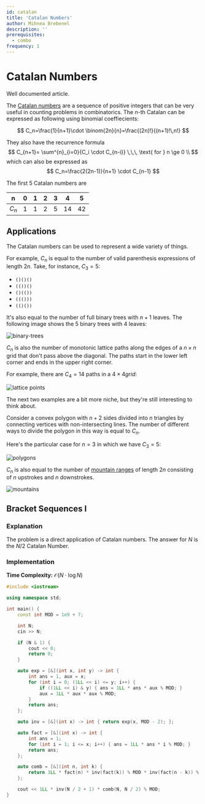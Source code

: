 ```yaml
---
id: catalan
title: 'Catalan Numbers'
author: Mihnea Brebenel
description: ''
prerequisites:
  - combo
frequency: 1
---
```


# Catalan Numbers

<Resources>
	<Resource
		source="cp-algo"
		title="Catalan Numbers"
		url="https://cp-algorithms.com/combinatorics/catalan-numbers.html"
		starred
	>
		Well documented article.
	</Resource>
</Resources>

The [Catalan numbers](https://en.wikipedia.org/wiki/Catalan_number) are a sequence of positive integers that can be very useful in counting problems in combinatorics.
The $n$-th Catalan can be expressed as following using binomial coeffiecients:

$$
C_n=\frac{1}{n+1}\cdot \binom{2n}{n}=\frac{(2n)!}{(n+1)!\,n!}
$$

They also have the recurrence formula
$$
C_{n+1}= \sum^{n}_{i=0}{C_i \cdot C_{n-i}} \,\,\, \text{ for } n \ge 0 \\
$$
which can also be expressed as
$$
C_n=\frac{2(2n-1)}{n+1} \cdot C_{n-1}
$$

The first $5$ Catalan numbers are

<center>

| n | 0| 1 | 2 | 3 | 4 | 5 |
|---| -| - | - | - | - | - |
| $C_n$| 1 | 1 | 2 | 5 | 14| 42 |

</center>

## Applications

The Catalan numbers can be used to represent a wide variety of things.

For example, $C_n$ is equal to the number of valid parenthesis expressions of length $2n$.
Take, for instance, $C_3=5$:
* `()()()`
* `(())()`
* `()(())`
* `((()))`
* `(()())`

It's also equal to the number of full binary trees with $n+1$ leaves.
The following image shows the $5$ binary trees with $4$ leaves:

![binary-trees](./assets/catalan-binary-trees.png)

$C_n$ is also the number of monotonic lattice paths along the edges of a $n \times n$ grid that don't pass above the diagonal.
The paths start in the lower left corner and ends in the upper right corner.

For example, there are $C_4=14$ paths in a $4 \times 4 grid$:

![lattice points](./assets/catalan-lattice-paths.png)

The next two examples are a bit more niche, but they're still interesting to think about.

Consider a convex polygon with $n+2$ sides divided into $n$ triangles by connecting vertices with non-intersecting lines.
The number of different ways to divide the polygon in this way is equal to $C_n$.

Here's the particular case for $n=3$ in which we have $C_3=5$:

![polygons](./assets/catalan-polygons.png)

$C_n$ is also equal to the number of [mountain ranges](https://mathcircle.berkeley.edu/sites/default/files/BMC6/pdf0607/catalan.pdf#page=2) of length $2n$ consisting of $n$ upstrokes and $n$ downstrokes.

![mountains](./assets/catalan-mountain-strokes.png)

## Bracket Sequences I

<FocusProblem problem="sample" />

### Explanation

The problem is a direct application of Catalan numbers. The answer for $N$ is the $N/2$ Catalan Number.

### Implementation

**Time Complexity:** $\mathcal{O}(N \cdot \log{N})$

<LanguageSection>
<CPPSection>

```cpp
#include <iostream>

using namespace std;

int main() {
	const int MOD = 1e9 + 7;

	int N;
	cin >> N;

	if (N & 1) {
		cout << 0;
		return 0;
	}

	auto exp = [&](int x, int y) -> int {
		int ans = 1, aux = x;
		for (int i = 0; (1LL << i) <= y; i++) {
			if ((1LL << i) & y) { ans = 1LL * ans * aux % MOD; }
			aux = 1LL * aux * aux % MOD;
		}
		return ans;
	};

	auto inv = [&](int x) -> int { return exp(x, MOD - 2); };

	auto fact = [&](int x) -> int {
		int ans = 1;
		for (int i = 1; i <= x; i++) { ans = 1LL * ans * i % MOD; }
		return ans;
	};

	auto comb = [&](int n, int k) {
		return 1LL * fact(n) * inv(fact(k)) % MOD * inv(fact(n - k)) % MOD;
	};

	cout << 1LL * inv(N / 2 + 1) * comb(N, N / 2) % MOD;
}
```

</CPPSection>
</LanguageSection>
